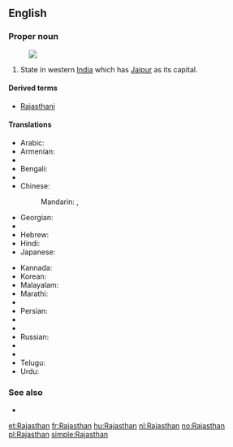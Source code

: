 ==English==
{{wikipedia}}

===Proper noun===
{{en-proper noun}}
[[Image:Rajasthan in India (disputed hatched).svg|thumb|]]
# State in western [[India]] which has [[Jaipur]] as its capital.

====Derived terms====
* [[Rajasthani]]

====Translations====
{{trans-top|a state in western India}}
* Arabic: {{t-|ar|راجاستان|m|tr=rajastaan}}
* Armenian: {{t-|hy|Ռաջաստան|tr=Raǰastan}}
* {{trreq|Assamese}}
* Bengali: {{t-|bn|রাজস্থান|sc=Beng}}
* {{trreq|Chhattisgarhi}}
* Chinese:
*: Mandarin: {{t|cmn|拉賈斯坦邦|sc=Hani}},  {{t|cmn|拉贾斯坦邦|tr=Lājiǎsītǎn-bāng|sc=Hani}}
* Georgian: {{t-|ka|რაჯასტანი|sc=Geor}}
* {{trreq|Gujarati}}
* Hebrew: {{t-|he|ראג'סטאן}}
* Hindi: {{t+|hi|राजस्थान|tr=rājasthān}}
* Japanese: {{t-|ja|ラージャスターン|tr=Rājasutān}}
{{trans-mid}}
* Kannada: {{t|kn|ರಾಜಸ್ಥಾನ|sc=Knda}}
* Korean: {{t-|ko|라자스탄|tr=Rajaseutan|sc=Hang}}
* Malayalam: {{t|ml|രാജസ്ഥാൻ|sc=Mlym}}
* Marathi: {{t-|mr|राजस्थान|tr=rājasthāna|sc=Deva}}
* {{trreq|Oriya}}
* Persian: {{t-|fa|راجستان}}
* {{trreq|Punjabi}}
* {{trreq|Rajasthani}}
* Russian: {{t-|ru|Раджастхан|m|tr=Radžastxán}}
* {{trreq|Santali}}
* {{trreq|Tamil}}
* Telugu: {{t+|te|రాజస్థాన్}}
* Urdu: {{t-|ur|راجستھان|tr=rājasthān}}
{{trans-bottom}}

===See also===
* {{list|en|states of India}}


[[et:Rajasthan]]
[[fr:Rajasthan]]
[[hu:Rajasthan]]
[[nl:Rajasthan]]
[[no:Rajasthan]]
[[pl:Rajasthan]]
[[simple:Rajasthan]]